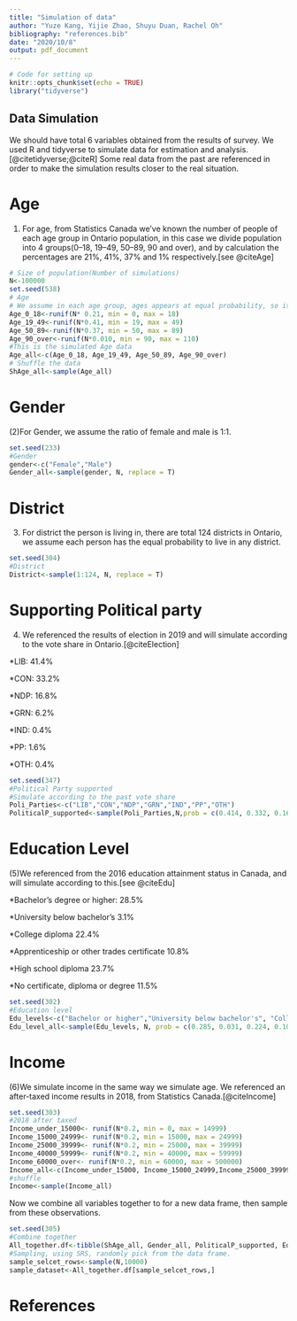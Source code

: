 ```yaml
---
title: "Simulation of data"
author: "Yuze Kang, Yijie Zhao, Shuyu Duan, Rachel Oh"
bibliography: "references.bib"
date: "2020/10/8"
output: pdf_document
---
```


```r
# Code for setting up
knitr::opts_chunk$set(echo = TRUE)
library("tidyverse")
```

## Data Simulation

We should have total 6 variables obtained from the results of survey.
We used R and tidyverse to simulate data for estimation and analysis.[@citetidyverse;@citeR] Some real data from the past are referenced in order to make the simulation results closer to the real situation.

# Age

(1) For age, from Statistics Canada we've known the number of people of each age group in Ontario population, in this case we divide population into 4 groups(0--18, 19--49, 50--89, 90 and over), and by calculation the percentages are 21%, 41%, 37% and 1% respectively.[see @citeAge]

```r
# Size of population(Number of simulations)
N<-100000
set.seed(538)
# Age
# We assume in each age group, ages appears at equal probability, so it follows a uniform distribution.
Age_0_18<-runif(N* 0.21, min = 0, max = 18)
Age_19_49<-runif(N*0.41, min = 19, max = 49)
Age_50_89<-runif(N*0.37, min = 50, max = 89)
Age_90_over<-runif(N*0.010, min = 90, max = 110)
#This is the simulated Age data
Age_all<-c(Age_0_18, Age_19_49, Age_50_89, Age_90_over)
# Shuffle the data
ShAge_all<-sample(Age_all)

```

# Gender

(2)For Gender, we assume the ratio of female and male is 1:1.

```r
set.seed(233)
#Gender
gender<-c("Female","Male")
Gender_all<-sample(gender, N, replace = T)
```

# District

(3) For district the person is living in, there are total 124 districts in Ontario, we assume each person has the equal probability to live in any district.

```r
set.seed(304)
#District
District<-sample(1:124, N, replace = T)
```

# Supporting Political party

(4) We referenced the results of election in 2019 and will simulate according to the vote share in Ontario.[@citeElection]

*LIB: 41.4%

*CON: 33.2%

*NDP: 16.8%

*GRN: 6.2%

*IND: 0.4%

*PP: 1.6%

*OTH: 0.4%

```r
set.seed(347)
#Political Party supported
#Simulate according to the past vote share
Poli_Parties<-c("LIB","CON","NDP","GRN","IND","PP","OTH")
PoliticalP_supported<-sample(Poli_Parties,N,prob = c(0.414, 0.332, 0.168, 0.062, 0.004, 0.016, 0.004), replace = T)
```

# Education Level

(5)We referenced from the 2016 education attainment status in Canada, and will simulate according to this.[see @citeEdu]

*Bachelor's degree or higher: 28.5%

*University below bachelor's	3.1%

*College diploma	22.4%

*Apprenticeship or other trades certificate	10.8%

*High school diploma	23.7%

*No certificate, diploma or degree	11.5%

```r
set.seed(302)
#Education level
Edu_levels<-c("Bachelor or higher","University below bachelor's", "College diploma","Apprenticeship or other","High school","No certificate, diploma or degree")
Edu_level_all<-sample(Edu_levels, N, prob = c(0.285, 0.031, 0.224, 0.108, 0.237, 0.115),replace = T)
```

# Income

(6)We simulate income in the same way we simulate age. We referenced an after-taxed income results in 2018, from Statistics Canada.[@citeIncome]

```r
set.seed(303)
#2018 after taxed
Income_under_15000<- runif(N*0.2, min = 0, max = 14999)
Income_15000_24999<- runif(N*0.2, min = 15000, max = 24999)
Income_25000_39999<- runif(N*0.2, min = 25000, max = 39999)
Income_40000_59999<- runif(N*0.2, min = 40000, max = 59999)
Income_60000_over<- runif(N*0.2, min = 60000, max = 500000)
Income_all<-c(Income_under_15000, Income_15000_24999,Income_25000_39999,Income_40000_59999,Income_60000_over)
#shuffle
Income<-sample(Income_all)
```

Now we combine all variables together to for a new data frame, then sample from these observations.

```r
set.seed(305)
#Combine together
All_together.df<-tibble(ShAge_all, Gender_all, PoliticalP_supported, Edu_level_all, Income, District)
#Sampling, using SRS, randomly pick from the data frame.
sample_selcet_rows<-sample(N,10000)
sample_dataset<-All_together.df[sample_selcet_rows,]
```


# References
